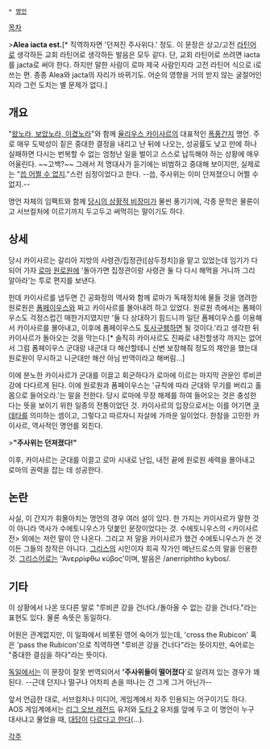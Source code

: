  * [[명언]]

[[목차]]

>'''Alea iacta est.'''[* 직역하자면 '던져진 주사위다.' 정도. 이 문장은 상고/고전 [[라틴어]]로 생각하든 교회 라틴어로 생각하든 발음은 모두 같다. 단, 교회 라틴어로 쓰려면 iacta를 jacta로 써야 한다. 하지만 말한 사람이 로마 제국 사람인지라 고전 라틴어 식으로 i로 쓰는 편. 종종 Alea와 jacta의 자리가 바뀌기도. 어순의 영향을 거의 받지 않는 굴절어인지라 그런 도치는 별 문제가 없다.]

== 개요 ==
"[[왔노라, 보았노라, 이겼노라]]"와 함께 [[율리우스 카이사르]]의 대표적인 [[폭풍간지]] 명언. 주로 매우 도박성이 짙은 중대한 결정을 내리고 난 뒤에 나오는, 성공률도 낮고 만에 하나 실패하면 다시는 번복할 수 없는 엄청난 일을 벌이고 스스로 납득해야 하는 상황에 매우 어울린다. ~~고백?~~ 그래서 저 명대사가 듣기에는 비범하고 중대해 보이지만, 실제로는 "[[씁 어쩔 수 없지]]."스런 심정이었다고 한다. --씁, 주사위는 이미 던져졌으니 어쩔 수 없지.--

명언 자체의 임팩트와 함께 [[카이사르의 내전|당시의 상황적 비장미]]가 물씬 풍기기에, 각종 문학은 물론이고 서브컬처에 이르기까지 두고두고 써먹히는 말이기도 하다.

== 상세 ==
당시 카이사르는 갈리아 지방의 사령관/집정관([삼두정치])을 맡고 있었는데 임기가 다 되어 가자 [[로마]] [[원로원]]에 '돌아가면 집정관이랑 사령관 둘 다 다시 해먹을 거니까 그리 알아라'는 투로 편지를 보낸다.

헌데 카이사르를 냅두면 긴 공화정의 역사와 함께 로마가 독재정치에 물들 것을 염려한 원로원은 [[폼페이우스]]와 짜고 카이사르를 몰아내려 하고 있었다. 원로원 측에서는 폼페이우스도 걱정스럽긴 매한가지였지만 '둘 다 상대하기 힘드니까 일단 폼페이우스를 이용해서 카이사르를 몰아내고, 이후에 폼페이우스도 [[토사구팽]]하면 될 것이다.'라고 생각한 뒤 카이사르가 돌아오는 것을 막는다.[* 솔직히 카이사르도 진짜로 내전할생각 까지는 없어서 그럼 폼페이우스 군대랑 내군대 다 해산할테니 신변 보장해줘 정도의 제안을 했는대 원로원이 무시하고 니군대만 해산 아님 반역이라고 해버림...]

이에 분노한 카이사르가 군대를 이끌고 회군하다가 로마에 이르는 마지막 관문인 루비콘 강에 다다르게 된다. 이에 원로원과 폼페이우스는 '규칙에 따라 군대와 무기를 버리고 홀몸으로 들어오라.'는 말을 전한다. 당시 로마에 무장 해제를 하여 들어오는 것은 충성한다는 뜻을 보이기 위한 일종의 전통이었던 것. 카이사르의 입장으로서는 이를 어기면 [[쿠데타]]를 의미하는 셈이고, 그렇다고 따르자니 자살에 가까운 일이었다. 한참을 고민한 카이사르, 역사적인 명언를 외친다.

>'''"주사위는 던져졌다!"'''

이후, 카이사르는 군대를 이끌고 로마 시내로 난입, 내전 끝에 원로원 세력을 몰아내고 로마의 권력을 잡는 데 성공한다.

== 논란 ==
사실, 이 간지가 휘몰아치는 명언의 경우 여러 설이 있다. 한 가지는 카이사르가 말한 것이 아니라 역사가 수에토니우스가 덧붙인 문장이었다는 것. 수에토니우스의 <카이사르전> 외에는 저런 말이 안 나온다. 그리고 저 말을 카이사르가 했건 수에토니우스가 쓴 것이든 그들의 창작은 아니다. [[그리스]]의 시인이자 희곡 작가인 메난드로스의 말을 인용한 것. [[그리스어]]로는 'Ἀνερρίφθω κύβος'이며, 발음은 /anerriphtho kybos/.

== 기타 ==
이 상황에서 나온 또다른 말로 "루비콘 강을 건너다./돌아올 수 없는 강을 건너다."라는 표현도 있다. 물론 속뜻은 동일하다.

어원은 관계없지만, 이 일화에서 비롯된 영어 숙어가 있는데, 'cross the Rubicon' 혹은 'pass the Rubicon'으로 직역하면 "루비콘 강을 건너다"라는 뜻이지만, 숙어로는 "중대한 결심을 하다"라는 뜻이다.

[[독일]]에서는 이 문장이 잘못 번역되어서 ''''주사위들이 떨어졌다''''로 알려져 있는 경우가 꽤 된다. --근데 던지나 떨구나 어차피 손을 떠나는 건 그게 그거 아닌가--

앞서 언급한 대로, 서브컬처나 미디어, 게임계에서 자주 인용되는 어구이기도 하다. AOS 게임계에서는 [[리그 오브 레전드]] 유저와 [[도타 2]] 유저를 앞에 두고 이 명언이 누구 대사냐고 물었을 때, [[베인(리그 오브 레전드)|대답이]] [[원소술사|다르다고 한다]](...).

[[각주]]

